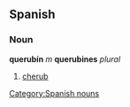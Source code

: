 == Spanish == 
=== Noun === 
'''querubín''' ''m'' '''querubines''' ''plural''
# [[cherub]] 
[[Category:Spanish nouns]]